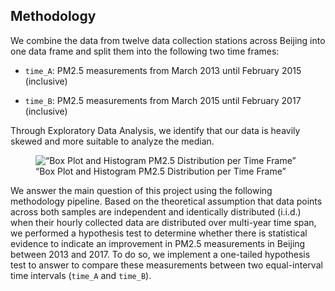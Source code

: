 ## Methodology

\label{sec:methods}

We combine the data from twelve data collection stations across Beijing into one data frame and split them into the following two time frames:

-   `time_A`: PM2.5 measurements from March 2013 until February 2015 (inclusive)

-   `time_B`: PM2.5 measurements from March 2015 until February 2017 (inclusive)

Through Exploratory Data Analysis, we identify that our data is heavily skewed and more suitable to analyze the median.

!["Box Plot and Histogram PM2.5 Distribution per Time Frame"](%22/results/combined_distribution_plot_1.png%22)

We answer the main question of this project using the following methodology pipeline. Based on the theoretical assumption that data points across both samples are independent and identically distributed (i.i.d.) when their hourly collected data are distributed over multi-year time span, we performed a hypothesis test to determine whether there is statistical evidence to indicate an improvement in PM2.5 measurements in Beijing between 2013 and 2017. To do so, we implement a one-tailed hypothesis test to answer to compare these measurements between two equal-interval time intervals (`time_A` and `time_B`).
